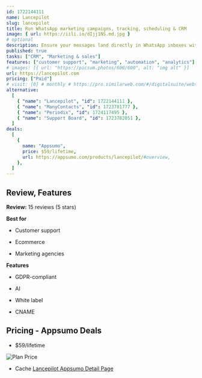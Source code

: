 ```yaml
---
id: 1722144111
name: Lancepilot
slug: lancepilot
title: Run WhatsApp marketing campaigns, tracking, scheduling & CRM
image: { url: https://iili.io/dIjj1NS.md.jpg }
# optional
description: Ensure your messages land directly in WhatsApp inboxes with real-time analytics for opens, reads, and response ratesExecute sequence campaigns with automated follow-ups for your WhatsApp prospects
published: true
tasks: ["CRM", "Marketing & sales"]
features: ["customer support", "marketing", "automation", "analytics"]
# images: [{ url: "https://picsum.photos/600/600", alt: "img alt" }]
url: https://lancepilot.com
pricing: ["Paid"]
# visit: [0] # monthly # https://pro.similarweb.com/#/digitalsuite/websiteanalysis/home
alternative:
  [
    { "name": "Lancepilot", "id": 1722144111 },
    { "name": "ManyContacts", "id": 1723781777 },
    { "name": "Periodix", "id": 1724117495 },
    { "name": "Support Board", "id": 1723782051 },
  ]
deals:
  [
    {
      name: "Appsumo",
      price: $59/lifetime,
      url: https://appsumo.com/products/lancepilot/#overview,
    },
  ]
---
```


## Review, Features

**Review:** 15 reviews (5 stars)

**Best for**

- Customer support

- Ecommerce

- Marketing agencies

**Features**

- GDPR-compliant

- AI

- White label

- CNAME

## Pricing - Appsumo Deals

- $59/lifetime

<Img src="https://iili.io/dIwcHYX.png" alt="Plan Price" />

- Cache [Lancepilot Appsumo Detail Page](https://iili.io/dIwcMua.png)
